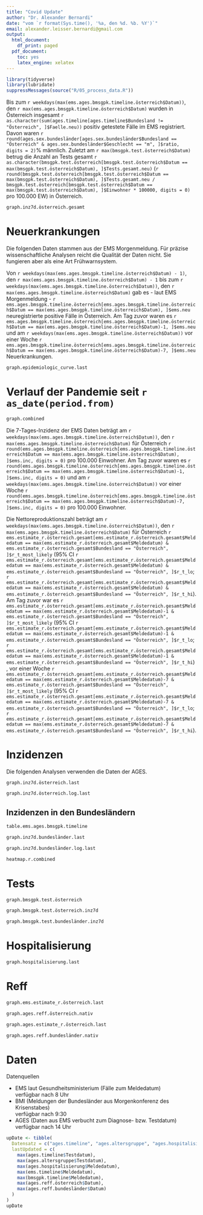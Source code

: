 ```yaml
---
title: "Covid Update"
author: "Dr. Alexander Bernardi"
date: "vom `r format(Sys.time(), '%a, den %d. %b. %Y')`"
email: alexander.leisser.bernardi@gmail.com
output:
  html_document:
    df_print: paged
  pdf_document:
    toc: yes
    latex_engine: xelatex
---
```


```r
library(tidyverse)
library(lubridate)
suppressMessages(source("R/05_process_data.R"))
```
Bis zum `r weekdays(max(ems.ages.bmsgpk.timeline.österreich$Datum))`, den `r max(ems.ages.bmsgpk.timeline.österreich$Datum)` wurden in Österreich insgesamt
`r as.character(sum(ages.timeline[ages.timeline$Bundesland != "Österreich", ]$Faelle.neu))` positiv getestete Fälle im EMS registriert.
Davon waren `r round(ages.sex.bundesländer[ages.sex.bundesländer$Bundesland == "Österreich" & ages.sex.bundesländer$Geschlecht == "m", ]$ratio, digits = 2)`% männlich.
Zuletzt am `r max(bmsgpk.test.österreich$Datum)` betrug die Anzahl an Tests gesamt 
`r as.character(bmsgpk.test.österreich[bmsgpk.test.österreich$Datum == max(bmsgpk.test.österreich$Datum), ]$Tests.gesamt.neu)` 
(`r round(bmsgpk.test.österreich[bmsgpk.test.österreich$Datum == max(bmsgpk.test.österreich$Datum), ]$Tests.gesamt.neu / bmsgpk.test.österreich[bmsgpk.test.österreich$Datum == max(bmsgpk.test.österreich$Datum), ]$Einwohner * 100000, digits = 0)`
pro 100.000 EW) in Österreich.

```r
graph.inz7d.österreich.gesamt
```

# Neuerkrankungen #

Die folgenden Daten stammen aus der EMS Morgenmeldung. Für präzise wissenschaftliche Analysen reicht die Qualität der Daten nicht. Sie fungieren aber als eine Art Frühwarnsystem.

Von  `r weekdays(max(ems.ages.bmsgpk.timeline.österreich$Datum) - 1)`, den `r max(ems.ages.bmsgpk.timeline.österreich$Datum) - 1` bis zum `r weekdays(max(ems.ages.bmsgpk.timeline.österreich$Datum))`, den `r max(ems.ages.bmsgpk.timeline.österreich$Datum)` gab es - laut EMS Morgenmeldung - 
`r ems.ages.bmsgpk.timeline.österreich[ems.ages.bmsgpk.timeline.österreich$Datum == max(ems.ages.bmsgpk.timeline.österreich$Datum), ]$ems.neu` 
neuregistrierte positive Fälle in Österreich. Am Tag zuvor waren es 
`r ems.ages.bmsgpk.timeline.österreich[ems.ages.bmsgpk.timeline.österreich$Datum == max(ems.ages.bmsgpk.timeline.österreich$Datum)-1, ]$ems.neu` 
und am `r weekdays(max(ems.ages.bmsgpk.timeline.österreich$Datum))` vor einer Woche 
`r ems.ages.bmsgpk.timeline.österreich[ems.ages.bmsgpk.timeline.österreich$Datum == max(ems.ages.bmsgpk.timeline.österreich$Datum)-7, ]$ems.neu` 
Neuerkrankungen.

```r
graph.epidemiologic_curve.last
```

# Verlauf der Pandemie seit `r as_date(period.from)` #

```r
graph.combined
```




Die 7-Tages-Inzidenz der EMS Daten beträgt am `r weekdays(max(ems.ages.bmsgpk.timeline.österreich$Datum))`, den `r max(ems.ages.bmsgpk.timeline.österreich$Datum)` für Österreich 
`r round(ems.ages.bmsgpk.timeline.österreich[ems.ages.bmsgpk.timeline.österreich$Datum == max(ems.ages.bmsgpk.timeline.österreich$Datum), ]$ems.inc, digits = 0)` 
pro 100.000 Einwohner. Am Tag zuvor waren es
`r round(ems.ages.bmsgpk.timeline.österreich[ems.ages.bmsgpk.timeline.österreich$Datum == max(ems.ages.bmsgpk.timeline.österreich$Datum)-1, ]$ems.inc, digits = 0)`
und am `r weekdays(max(ems.ages.bmsgpk.timeline.österreich$Datum))` vor einer Woche 
`r round(ems.ages.bmsgpk.timeline.österreich[ems.ages.bmsgpk.timeline.österreich$Datum == max(ems.ages.bmsgpk.timeline.österreich$Datum)-7, ]$ems.inc, digits = 0)` 
pro 100.000 Einwohner.

Die Nettoreproduktionszahl beträgt am `r weekdays(max(ems.ages.bmsgpk.timeline.österreich$Datum))`, den `r max(ems.ages.bmsgpk.timeline.österreich$Datum)` für Österreich
`r ems.estimate_r.österreich.gesamt[ems.estimate_r.österreich.gesamt$Meldedatum == max(ems.estimate_r.österreich.gesamt$Meldedatum) & ems.estimate_r.österreich.gesamt$Bundesland == "Österreich", ]$r_t_most_likely` (95% CI 
`r ems.estimate_r.österreich.gesamt[ems.estimate_r.österreich.gesamt$Meldedatum == max(ems.estimate_r.österreich.gesamt$Meldedatum) & ems.estimate_r.österreich.gesamt$Bundesland == "Österreich", ]$r_t_lo`;
`r ems.estimate_r.österreich.gesamt[ems.estimate_r.österreich.gesamt$Meldedatum == max(ems.estimate_r.österreich.gesamt$Meldedatum) & ems.estimate_r.österreich.gesamt$Bundesland == "Österreich", ]$r_t_hi`).
Am Tag zuvor war es 
`r ems.estimate_r.österreich.gesamt[ems.estimate_r.österreich.gesamt$Meldedatum == max(ems.estimate_r.österreich.gesamt$Meldedatum)-1 & ems.estimate_r.österreich.gesamt$Bundesland == "Österreich", ]$r_t_most_likely` (95% CI
`r ems.estimate_r.österreich.gesamt[ems.estimate_r.österreich.gesamt$Meldedatum == max(ems.estimate_r.österreich.gesamt$Meldedatum)-1 & ems.estimate_r.österreich.gesamt$Bundesland == "Österreich", ]$r_t_lo`;
`r ems.estimate_r.österreich.gesamt[ems.estimate_r.österreich.gesamt$Meldedatum == max(ems.estimate_r.österreich.gesamt$Meldedatum)-1 & ems.estimate_r.österreich.gesamt$Bundesland == "Österreich", ]$r_t_hi`)
, vor einer Woche
`r ems.estimate_r.österreich.gesamt[ems.estimate_r.österreich.gesamt$Meldedatum == max(ems.estimate_r.österreich.gesamt$Meldedatum)-7 & ems.estimate_r.österreich.gesamt$Bundesland == "Österreich", ]$r_t_most_likely` (95% CI
`r ems.estimate_r.österreich.gesamt[ems.estimate_r.österreich.gesamt$Meldedatum == max(ems.estimate_r.österreich.gesamt$Meldedatum)-7 & ems.estimate_r.österreich.gesamt$Bundesland == "Österreich", ]$r_t_lo`;
`r ems.estimate_r.österreich.gesamt[ems.estimate_r.österreich.gesamt$Meldedatum == max(ems.estimate_r.österreich.gesamt$Meldedatum)-7 & ems.estimate_r.österreich.gesamt$Bundesland == "Österreich", ]$r_t_hi`).

# Inzidenzen #

Die folgenden Analysen verwenden die Daten der AGES.



```r
graph.inz7d.österreich.last
```

```r
graph.inz7d.österreich.log.last
```

## Inzidenzen in den Bundesländern ##

```r
table.ems.ages.bmsgpk.timeline
```

```r
graph.inz7d.bundesländer.last
```

```r
graph.inz7d.bundesländer.log.last
```

```r
heatmap.r.combined
```


# Tests #

```r
graph.bmsgpk.test.österreich
```

```r
graph.bmsgpk.test.österreich.inz7d
```


```r
graph.bmsgpk.test.bundesländer.inz7d
```


# Hospitalisierung #

```r
graph.hospitalisierung.last
```

# Reff #

```r
graph.ems.estimate_r.österreich.last
```

```r
graph.ages.reff.österreich.nativ
```

```r
graph.ages.estimate_r.österreich.last
```


```r
graph.ages.reff.bundesländer.nativ
```


# Daten #

Datenquellen

* EMS laut Gesundheitsministerium (Fälle zum Meldedatum)  
verfügbar nach 8 Uhr
* BMI (Meldungen der Bundesländer aus Morgenkonferenz des Krisenstabes)  
verfügbar nach 9:30
* AGES (Daten aus EMS verbucht zum Diagnose- bzw. Testdatum)  
verfügbar nach 14 Uhr

```r
upDate <- tibble(
  Datensatz = c("ages.timeline", "ages.altersgruppe", "ages.hospitalisierung", "ems.timeline", "bmsgpk.timeline", "ages.reff.österreich", "ages.reff.bundesländer"),
  lastUpdated = c(
    max(ages.timeline$Testdatum),
    max(ages.altersgruppe$Testdatum),
    max(ages.hospitalisierung$Meldedatum),
    max(ems.timeline$Meldedatum),
    max(bmsgpk.timeline$Meldedatum),
    max(ages.reff.österreich$Datum),
    max(ages.reff.bundesländer$Datum)
  )
)
upDate
```

